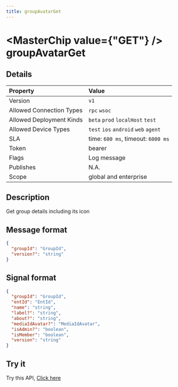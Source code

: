 ```yaml
---
title: groupAvatarGet
---
```



# <MasterChip value={"GET"} /> groupAvatarGet

## Details

| Property | Value | 
| :--- | :--- | 
| Version | `v1` |
| Allowed Connection Types | `rpc` `wsoc`  |
| Allowed Deployment Kinds | `beta` `prod` `localHost` `test`  |
| Allowed Device Types | `test` `ios` `android` `web` `agent`  |
| SLA | time: `600 ms`, timeout: `6000 ms` |
| Token | bearer |
| Flags | Log message |
| Publishes | N.A. |
| Scope | global and enterprise |


## Description

Get group details including its icon

## Message format

```json copy
{
  "groupId": "GroupId",
  "version?": "string"
}
```

## Signal format

```json copy
{
  "groupId": "GroupId",
  "entId": "EntId",
  "name": "string",
  "label?": "string",
  "about?": "string",
  "mediaIdAvatar?": "MediaIdAvatar",
  "isAdmin?": "boolean",
  "isMember": "boolean",
  "version": "string"
}
```

## Try it

Try this API, [Click here](https://web.neome.ai/api?path=home_drawer_groupAvatarGet)


